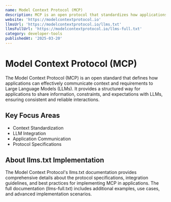 ```yaml
---
name: Model Context Protocol (MCP)
description: MCP is an open protocol that standardizes how applications provide context to LLMs.
website: 'https://modelcontextprotocol.io'
llmsUrl: 'https://modelcontextprotocol.io/llms.txt'
llmsFullUrl: 'https://modelcontextprotocol.io/llms-full.txt'
category: developer-tools
publishedAt: '2025-03-20'
---
```


# Model Context Protocol (MCP)

The Model Context Protocol (MCP) is an open standard that defines how applications can effectively communicate context and requirements to Large Language Models (LLMs). It provides a structured way for applications to share information, constraints, and expectations with LLMs, ensuring consistent and reliable interactions.

## Key Focus Areas

- Context Standardization
- LLM Integration
- Application Communication
- Protocol Specifications

## About llms.txt Implementation

The Model Context Protocol's llms.txt documentation provides comprehensive details about the protocol specifications, integration guidelines, and best practices for implementing MCP in applications. The full documentation (llms-full.txt) includes additional examples, use cases, and advanced implementation scenarios.




